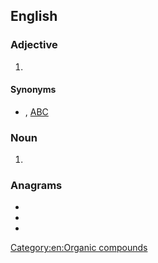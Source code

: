 {{also|C.B.N.|C. B. N.}}
==English==
{{wikipedia|dab=CBN}}

===Adjective===
{{en-adj|-}}

# {{lb|en|military}} {{initialism of|lang=en|[[chemical]], [[biological]], [[nuclear]]}} {{alternative form of|lang=en|NBC}}

====Synonyms====
* {{sense|chemical, biological, nuclear}} {{l|en|NBC}} , [[ABC]]

===Noun===
{{en-noun|?}}

# {{lb|en|organic chemistry}} {{abbreviation of|lang=en|cannabinol}}

===Anagrams===
* {{l|en|BCN}}
* {{l|en|BNC}}
* {{l|en|NBC}}

[[Category:en:Organic compounds]]